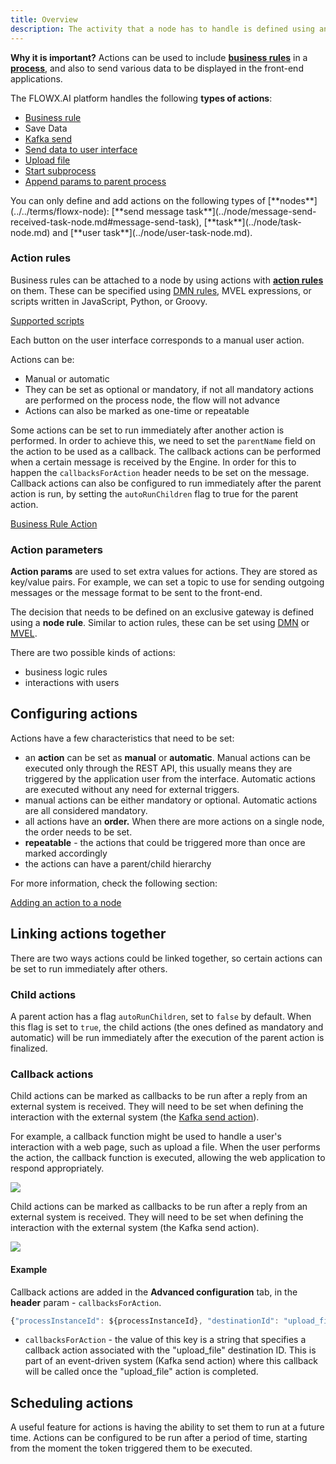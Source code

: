 ```yaml
---
title: Overview
description: The activity that a node has to handle is defined using an [**action**](../../terms/flowx-actions). These can have various types, they can be used to specify the communication details for plugins or integrations.
---
```


**Why it is important?** Actions can be used to include [**business rules**](../../terms/business-rules) in a [**process**](../../terms/flowx-process), and also to send various data to be displayed in the front-end applications.


The FLOWX.AI platform handles the following **types of actions**:

* [Business rule](./business-rule-action)
* Save Data
* [Kafka send](../node/message-send-received-task-node.md)
* [Send data to user interface](./send-data-to-user-interface.md)
* [Upload file](./upload-file-action)
* [Start subprocess](./start-subprocess-action)
* [Append params to parent process](./append-params-to-parent-process)

<Info>
You can only define and add actions on the following types of [**nodes**](../../terms/flowx-node): [**send message task**](../node/message-send-received-task-node.md#message-send-task), [**task**](../node/task-node.md) and [**user task**](../node/user-task-node.md).
</Info>

### Action rules

Business rules can be attached to a node by using actions with [**action rules**](#action-rules) on them. These can be specified using [DMN rules](./business-rule-action/dmn-business-rule-action), MVEL expressions, or scripts written in JavaScript, Python, or Groovy.

[Supported scripts](../supported-scripts.md)

Each button on the user interface corresponds to a manual user action.

Actions can be:

* Manual or automatic
* They can be set as optional or mandatory, if not all mandatory actions are performed on the process node, the flow will not advance
* Actions can also be marked as one-time or repeatable

Some actions can be set to run immediately after another action is performed. In order to achieve this, we need to set the `parentName` field on the action to be used as a callback. The callback actions can be performed when a certain message is received by the Engine. In order for this to happen the `callbacksForAction` header needs to be set on the message. Callback actions can also be configured to run immediately after the parent action is run, by setting the `autoRunChildren` flag to true for the parent action.

[Business Rule Action](./business-rule-action)

### Action parameters

**Action params** are used to set extra values for actions. They are stored as key/value pairs. For example, we can set a topic to use for sending outgoing messages or the message format to be sent to the front-end.

The decision that needs to be defined on an exclusive gateway is defined using a **node rule**. Similar to action rules, these can be set using [DMN](../../platform-overview/frameworks-and-standards/business-process-industry-standards/intro-to-dmn.md) or [MVEL](../../platform-overview/frameworks-and-standards/business-process-industry-standards/intro-to-mvel.md).

There are two possible kinds of actions:

* business logic rules
* interactions with users

## Configuring actions

Actions have a few characteristics that need to be set:

* an **action** can be set as **manual** or **automatic**. Manual actions can be executed only through the REST API, this usually means they are triggered by the application user from the interface. Automatic actions are executed without any need for external triggers.
* manual actions can be either mandatory or optional. Automatic actions are all considered mandatory.
* all actions have an **order.** When there are more actions on a single node, the order needs to be set.
* **repeatable** - the actions that could be triggered more than once are marked accordingly
* the actions can have a parent/child hierarchy

For more information, check the following section:

[Adding an action to a node](../../flowx-designer/managing-a-process-flow/adding-an-action-to-a-node.md)

## Linking actions together

There are two ways actions could be linked together, so certain actions can be set to run immediately after others.

### Child actions

A parent action has a flag `autoRunChildren`, set to `false` by default. When this flag is set to `true`, the child actions (the ones defined as mandatory and automatic) will be run immediately after the execution of the parent action is finalized.

### Callback actions

Child actions can be marked as callbacks to be run after a reply from an external system is received. They will need to be set when defining the interaction with the external system (the [Kafka send action](../node/message-send-received-task-node.md#configuring-a-message-send-task-node)).

For example, a callback function might be used to handle a user's interaction with a web page, such as upload a file. When the user performs the action, the callback function is executed, allowing the web application to respond appropriately.

![](https://s3.eu-west-1.amazonaws.com/docx.flowx.ai/building-blocks)

Child actions can be marked as callbacks to be run after a reply from an external system is received. They will need to be set when defining the interaction with the external system (the Kafka send action).

![](https://s3.eu-west-1.amazonaws.com/docx.flowx.ai/building-blocks/callback2.png)

#### Example

Callback actions are added in the **Advanced configuration** tab, in the **header** param - `callbacksForAction`.

```js
{"processInstanceId": ${processInstanceId}, "destinationId": "upload_file", "callbacksForAction": "upload_file"}
```

* `callbacksForAction` - the value of this key is a string that specifies a callback action associated with the "upload_file" destination ID. This is part of an event-driven system (Kafka send action) where this callback will be called once the "upload_file" action is completed.

## Scheduling actions

A useful feature for actions is having the ability to set them to run at a future time. Actions can be configured to be run after a period of time, starting from the moment the token triggered them to be executed.